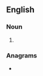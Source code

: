 ==English==

===Noun===
{{head|en|noun plural form}}

# {{plural of|mounter|lang=en}}

===Anagrams===
* {{l|en|remounts}}